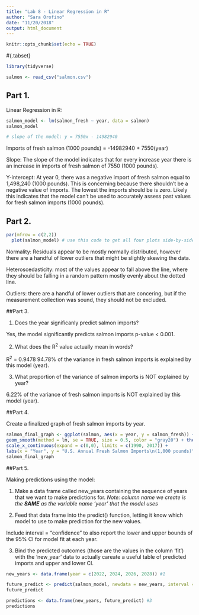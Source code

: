 ```yaml
---
title: "Lab 8 - Linear Regression in R"
author: "Sara Orofino"
date: "11/20/2018"
output: html_document
---
```


```r
knitr::opts_chunk$set(echo = TRUE)
```

#{.tabset}
```r
library(tidyverse)

salmon <- read_csv("salmon.csv")
```

## Part 1.

Linear Regression in R:

```r
salmon_model <- lm(salmon_fresh ~ year, data = salmon)
salmon_model

# slope of the model: y = 7550x - 14982940

```
Imports of fresh salmon (1000 pounds) = -14982940 + 7550(year)

Slope: The slope of the model indicates that for every increase year there is an increase in imports of fresh salmon of 7550 (1000 pounds). 

Y-intercept: At year 0, there was a negative import of fresh salmon equal to 1,498,240 (1000 pounds). This is concerning because there shouldn't be a negative value of imports. The lowest the imports should be is zero. Likely this indicates that the model can't be used to accurately assess past values for fresh salmon imports (1000 pounds). 

## Part 2. 

```r
par(mfrow = c(2,2))
  plot(salmon_model) # use this code to get all four plots side-by-side in knitted document 
```

  
Normality: Residuals appear to be mostly normally distributed, however there are a handful of lower outliers that might be slightly skewing the data. 

Heteroscedasticity: most of the values appear to fall above the line, where they should be falling in a random pattern mostly evenly about the dotted line.

Outliers: there are a handful of lower outliers that are concering, but if the measurement collection was sound, they should not be excluded. 

##Part 3.

1. Does the year significanly predict salmon imports?  
  
Yes, the model significantly predicts salmon imports p-value < 0.001.  
  
2. What does the R^2^ value actually mean in words?  
  
R^2^ = 0.9478  94.78% of the variance in fresh salmon imports is explained by this model (year).   
  
3. What proportion of the variance of salmon imports is NOT explained by year?  
  
6.22% of the variance of fresh salmon imports is NOT explained by this model (year).  

##Part 4. 

Create a finalized graph of fresh salmon imports by year. 

```r
salmon_final_graph <- ggplot(salmon, aes(x = year, y = salmon_fresh)) + geom_point() +
geom_smooth(method = lm, se = TRUE, size = 0.5, color = "gray20") + theme_bw() +
scale_x_continuous(expand = c(0,0), limits = c(1990, 2017)) +
labs(x = "Year", y = "U.S. Annual Fresh Salmon Imports\n(1,000 pounds)")
salmon_final_graph
```

##Part 5.

Making predictions using the model:

1. Make a data frame called new_years containing the sequence of years that we want to make predictions for. *Note: column name we create is the **SAME** as the variable name 'year' that the model uses*  
   
2. Feed that data frame into the predict() function, letting it know which model to use to make prediction for the new values.

Include interval = "confidence" to also report the lower and upper bounds of the 95% CI for model fit at each year.  
  
3. Bind the predicted outcomes (those are the values in the column 'fit') with the 'new_year' data to actually careate a useful table of predicted imports and upper and lower CI.    

```r
new_years <- data.frame(year = c(2022, 2024, 2026, 2028)) #1

future_predict <- predict(salmon_model, newdata = new_years, interval = "confidence") #2
future_predict

predictions <- data.frame(new_years, future_predict) #3
predictions

```


